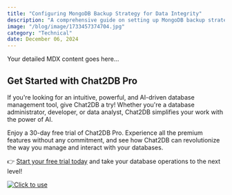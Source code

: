 ```yaml
---
title: "Configuring MongoDB Backup Strategy for Data Integrity"
description: "A comprehensive guide on setting up MongoDB backup strategies to ensure data integrity and reliability."
image: "/blog/image/1733457374704.jpg"
category: "Technical"
date: December 06, 2024
---
```


Your detailed MDX content goes here...

## Get Started with Chat2DB Pro

If you're looking for an intuitive, powerful, and AI-driven database management tool, give Chat2DB a try! Whether you're a database administrator, developer, or data analyst, Chat2DB simplifies your work with the power of AI.

Enjoy a 30-day free trial of Chat2DB Pro. Experience all the premium features without any commitment, and see how Chat2DB can revolutionize the way you manage and interact with your databases.

👉 [Start your free trial today](https://chat2db.ai/pricing) and take your database operations to the next level!


[![Click to use](/image/blog/bg/chat2db.jpg)](https://chat2db.ai/)
